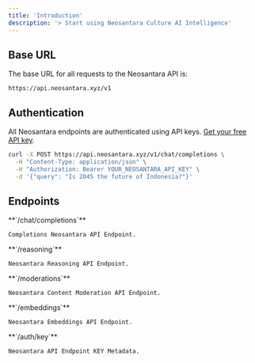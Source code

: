 ```yaml
---
title: 'Introduction'
description: '> Start using Neosantara Culture AI Intelligence'
---
```


## Base URL

The base URL for all requests to the Neosantara API is:

```plaintext with prefix /v1
https://api.neosantara.xyz/v1
```

## Authentication

All Neosantara endpoints are authenticated using API keys.
[Get your free API key](https://app.neosantara.xyz/api-keys).

```bash icon="terminal"
curl -X POST https://api.neosantara.xyz/v1/chat/completions \
  -H "Content-Type: application/json" \
  -H "Authorization: Bearer YOUR_NEOSANTARA_API_KEY" \
  -d '{"query": "Is 2045 the future of Indonesia?"}'
```

## Endpoints

<CardGroup cols={6}>
  <Card icon="magnifying-glass" horizontal href="en/api-reference/chat/create-chat-completion">
    **`/chat/completions`**

    Completions Neosantara API Endpoint.
  </Card>
  
  <Card icon="lightbulb" horizontal href="en/api-reference/reasoning/enhanced-reasoning-completion">
    **`/reasoning`**

    Neosantara Reasoning API Endpoint.
  </Card>

  <Card icon="shield-halved" horizontal href="en/api-reference/moderations">
    **`/moderations`**

    Neosantara Content Moderation API Endpoint.
  </Card>
  
  <Card icon="code" horizontal href="en/api-reference/embeddings">
    **`/embeddings`**

    Neosantara Embeddings API Endpoint.
  </Card>
  
  <Card icon="key" horizontal href="en/api-reference/auth/key">
    **`/auth/key`**

    Neosantara API Endpoint KEY Metadata.
  </Card>
</CardGroup>